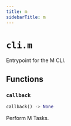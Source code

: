 ```yaml
---
title: m
sidebarTitle: m
---
```


# `cli.m`

Entrypoint for the M CLI.

## Functions

### `callback`

```python
callback() -> None
```

Perform M Tasks.
